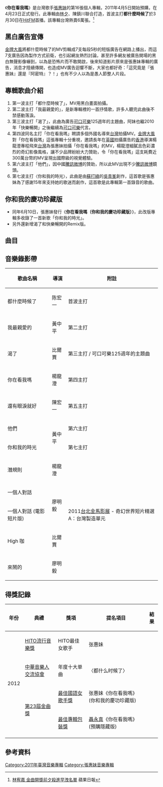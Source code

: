 {{Album infobox | <!-- See Wikipedia:WikiProject_Albums -->
|  Name        = 你在看我嗎<br>{{small|R U Watching?}}
|  Type        = [[專輯|專輯]]
|  Artist      = [[張惠妹|張惠妹]]
|  Released    = 2011年4月23日
|  Cover       = Are You Watching Mei.jpg
|  Recorded    =
|  Genre       = [[Pop_music|流行]]
|  Length      =
|  Label       = [[金牌大風|金牌大風]]
|  Producer    = {{hlist|[[張惠妹|張惠妹]]|李振權}}
|  Reviews     = 
|  Last album  = [[阿密特|阿密特]] <br />(2009年)
|  This album  = '''你在看我嗎'''<br />(2011年) 
|  Next album  = [[偏執面|偏執面]] <br />(2014年)

}}

《'''你在看我嗎'''》是台灣歌手[[張惠妹|張惠妹]]的第16張個人專輯，2011年4月5日開始預購，在4月23日正式發行。此專輯由[[林夕|林夕]]、陳鎮川聯合打造，首波主打'''都什麼時候了'''於3月30日在[[HitFM聯播網|HitFM]]首播。該專輯台灣熱賣6萬張。<ref>[https://tw.appledaily.com/entertainment/daily/20120622/34317242 林宥嘉 金曲開獎前夕殺進早洩名單] {{Wayback|url=https://tw.appledaily.com/entertainment/daily/20120622/34317242 |date=20200420093138 }} 蘋果日報</ref>

== 黑白廣告宣傳 ==
[[金牌大風|金牌大風]]將都什麼時候了的MV剪輯成7支每段5秒的短版廣告在網路上播出，而這7支廣告因為製作方式前衛，也引起網友熱烈討論，甚至許多網友被廣告開場的黑白無聲影像嚇到，以為是恐怖片而不敢開啟，後來知道影片原來是張惠妹專輯的廣告，消息才陸續傳開，也造成MV廣告迴響不斷，大家也都好奇：「這究竟是『張惠妹』還是『阿密特』？！」也有不少人以為是愚人節整人片段。

== 專輯歌曲介紹 ==
# 第一波主打「都什麼時候了」，MV用黑白畫面拍攝。
# 第二波主打「我最親愛的」，是新專輯裡的一首抒情歌，許多人聽完此曲後不禁感動落淚。
# 第三波主打「渴了」，此曲為廣告[[可口可樂|可口可樂]]125週年的主題曲，阿妹也繼2010年「快樂暢開」之後繼續為[[可口可樂|可口可樂]]代言。
# 第四波同名主打「你在看我嗎」聘請多個外國名導來[[台灣|台灣]]拍攝MV。[[金牌大風|金牌大風]]對「你在看我嗎」這張專輯十分重視，邀請長年在[[英國|英國]]拍攝廣告的[[香港|香港]]導演楊龍澄專程飛來[[台灣|台灣]]為張惠妹拍攝「你在看我嗎」的MV，楊龍澄細膩且色彩濃烈的奇幻影像風格，讓不少品牌紛紛大力贊助，令「你在看我嗎」這支耗費近300萬台幣的MV呈現出國際級的視覺體驗。 
# 第六波主打「他們」，因中國[[騰訊微博|騰訊微博]]的贊助，所以此MV出現不少[[騰訊微博|騰訊微博]]鏡頭。
# 第七波主打〈你和我的時光〉，此曲是由[[蘇打綠|蘇打綠]]的[[吳青峯|吳青峯]]創作，這首歌是張惠妹為了感謝15年來支持她的歌迷而創作，這首歌是此專輯第一首錄音的歌曲。

== 你和我的慶功珍藏版 ==
*同年6月10日，張惠妹發行《'''你在看我嗎（你和我的慶功珍藏版）'''》，此改版專輯多收錄了一首新歌「你和我的時光」。
*另外還新增渴了和快樂暢開的Remix版。

==曲目==
{{Tracklist
| collapsed = 
| headline = 
| font_size = 
| total_length = 

| all_writing = 
| all_music = 
| all_lyrics = 
| all_arranger = 
| all_producer = [[張惠妹|張惠妹]]、{{link-en|李振權 (音樂製作人)|Jim Lee (record producer)|李振權}}
| all_except = 

| extra_column =

| title1 = 都什麼時候了
| note1 = 
| longnote1 = 
| music1 = KSK (Kevin Kumar/Sean Kumar)
| lyrics1 = [[林夕|林夕]]
| arranger1 = [[劉志遠_(香港)|劉志遠]]
| producer1 = {{hlist|張惠妹|李振權}}
| extra1 = 
| length1 = 

| title2 = 一個人對話
| note2 = 
| longnote2 = 
| music2 = KSK (Kevin Kumar/Sean Kumar)
| lyrics2 = 林夕
| arranger2 = 劉志遠
| producer2 = {{hlist|張惠妹|李振權}}
| extra2 = 
| length2 = 

| title3 = 還有眼淚就好
| note3 = 
| longnote3 = 
| music3 = [[Summer_Hsu|Summer Hsu]]
| lyrics3 = 林夕
| arranger3 = 劉志遠
| producer3 = {{hlist|張惠妹|李振權}}
| extra3 = 
| length3 = 

| title4 = 他們
| note4 = 
| longnote4 = 
| music4 = [[嚴爵|嚴爵]]
| lyrics4 = 林夕
| arranger4 = 劉志遠
| producer4 = {{hlist|張惠妹|李振權}}
| extra4 = 
| length4 = 

| title5 = 我最親愛的
| note5 = 
| longnote5 = 
| music5 = Russell Harris
| lyrics5 = 林夕
| arranger5 = 劉志遠
| producer5 = {{hlist|張惠妹|李振權}}
| extra5 = 
| length5 = 

| title6 = 你在看我嗎
| note6 = 
| longnote6 = 
| music6 = [[倪子岡|倪子岡]]
| lyrics6 = [[陳鎮川|陳鎮川]]
| arranger6 = 劉志遠/倪子岡
| producer6 = {{hlist|張惠妹|李振權}}
| extra6 = 
| length6 = 

| title7 = 潛規則
| note7 = 
| longnote7 = 
| music7 = [[汪佩蓉|汪佩蓉]]
| lyrics7 = 陳鎮川
| arranger7 = 劉志遠
| producer7 = {{hlist|張惠妹|李振權}}
| extra7 = 
| length7 = 

| title8 = 來鬧的
| note8 = 
| longnote8 = 
| music8 = 倪子岡
| lyrics8 = 陳鎮川
| arranger8 = 劉志遠/倪子岡
| producer8 = {{hlist|張惠妹|李振權}}
| extra8 = 
| length8 = 

| title9 = 渴了
| note9 = 
| longnote9 = [[可口可樂|可口可樂]]廣告曲
| music9 = [[八三夭|八三夭]]阿璞
| lyrics9 = 陳鎮川
| arranger9 = [[梁伯君|梁伯君]]
| producer9 = {{hlist|張惠妹|李振權}}
| extra9 = 
| length9 = 

| title10 = High 咖
| note10 = 
| longnote10 = 
| music10 = [[小安|小安]]
| lyrics10 = 陳鎮川
| arranger10 = 劉志遠
| producer10 = {{hlist|張惠妹|李振權}}
| extra10 = 
| length10 = 
}}

{{Tracklist
| collapsed = yes
| headline = 你和我的慶功珍藏版Bonus Disc
| font_size = 
| total_length = 

| all_writing = 
| all_music = 
| all_lyrics = 
| all_arranger = 
| all_producer = 
| all_except = 

| extra_column =

| title1 = 你和我的時光
| note1 = 
| longnote1 = 第一首錄製完成的歌曲
| music1 = 吳青峯
| lyrics1 = [[吳青峯|吳青峯]]
| arranger1 = 劉志遠
| producer1 = {{hlist|張惠妹|李振權}}
| extra1 = 
| length1 = 

| title2 = 渴了
| note2 = Electro Remix
| longnote2 = 
| music2 = 八三夭阿璞
| lyrics2 = 陳鎮川
| arranger2 = [[梯依恩|梯依恩]]
| producer2 = [[阿弟仔|阿弟仔]]
| extra2 = 
| length2 = 

| title3 = 快樂暢開
| note3 = 2011 Remix 版
| longnote3 = 
| music3 = Uutch Walker/Cee-Lo Green
| lyrics3 = 葉琩柃
| arranger3 = 梯依恩
| producer3 = 阿弟仔
| extra3 = 
| length3 = 
}}

== 音樂錄影帶 ==
{| class="wikitable"
!歌曲名稱
!導演
!附註
|-
|都什麼時候了
|陈宏一
|首波主打
|-
|我最親愛的
|黃中平
|第二主打
|-
|渴了
|比爾賈
|第三主打 / 可口可樂125週年的主題曲
|-
|你在看我嗎
|楊龍澄
|第四主打
|-
| 還有眼淚就好
|陳宏一
|第五主打
|-
|他們
|rowspan="2" |黃中平
|第六主打
|-
|你和我的時光
|第七主打
|-
|潛規則
|楊龍澄
|
|-
| 一個人對話
|rowspan="2" |廖明毅
|
|-
| 一個人對話 (電影短片版)
|2011[[台北金馬影展|台北金馬影展]] - 奇幻世界短片精選A：台灣製造單元
|-
|High 咖
|比爾賈
|
|-
|來鬧的
|廖明毅
|
|}

== 得獎記錄 ==
{| class="wikitable" style="width:80%; text-align:center;"
|-
!年份||典禮||獎項||提名項目||結果
|-
| rowspan="4"|2012
| rowspan="1"|[[HITO流行音樂獎|HITO流行音樂獎]]
|HITO最佳女歌手
|张惠妹
|{{won}}
|-
| rowspan="1"|[[中華音樂人交流協會|中華音樂人交流協會]]
|年度十大单曲
|〈都什么时候了〉
|{{won}}
|-
| rowspan="2"|[[第23屆金曲獎|第23屆金曲獎]]
|[[最佳國語女歌手獎_(金曲獎)|最佳國語女歌手獎]]
|张惠妹《你在看我嗎》(你和我的慶功珍藏版)
|{{nom}}
|-
|[[最佳裝幀設計獎_(金曲獎)|最佳專輯包裝獎]]
|[[聶永真|聶永真]]《你在看我嗎》(預購隱藏版)
|{{nom}}
|-

|}

== 參考資料 ==		
{{reflist|2}}

{{張惠妹}}

[[Category:2011年臺灣音樂專輯|Category:2011年臺灣音樂專輯]]
[[Category:張惠妹音樂專輯|Category:張惠妹音樂專輯]]